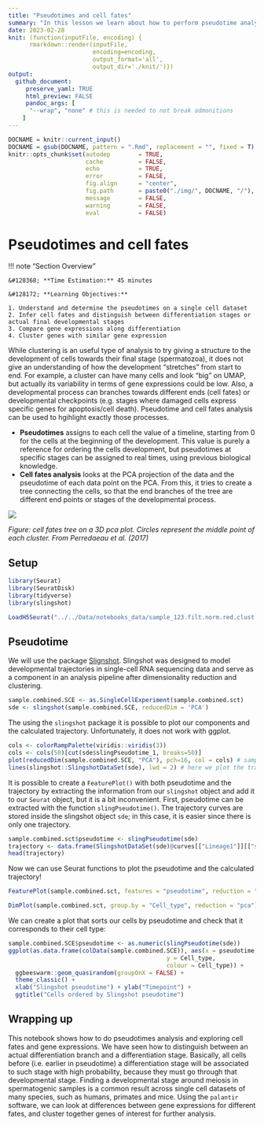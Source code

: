 ```yaml
---
title: "Pseudotimes and cell fates"
summary: "In this lesson we learn about how to perform pseudotime analysis on scRNAseq data"
date: 2023-02-28
knit: (function(inputFile, encoding) { 
      rmarkdown::render(inputFile,
                        encoding=encoding,
                        output_format='all',
                        output_dir='./knit/')})
output:
  github_document: 
     preserve_yaml: TRUE
     html_preview: FALSE
     pandoc_args: [
      "--wrap", "none" # this is needed to not break admonitions
    ]
---
```


```r
DOCNAME = knitr::current_input()
DOCNAME = gsub(DOCNAME, pattern = ".Rmd", replacement = "", fixed = T)
knitr::opts_chunk$set(autodep        = TRUE,
                      cache          = FALSE,
                      echo           = TRUE,
                      error          = FALSE,
                      fig.align      = "center",
                      fig.path       = paste0("./img/", DOCNAME, "/"),
                      message        = FALSE,
                      warning        = FALSE,
                      eval           = FALSE)
```

# Pseudotimes and cell fates

!!! note "Section Overview"

    &#128368; **Time Estimation:** 45 minutes  

    &#128172; **Learning Objectives:**    

    1. Understand and determine the pseudotimes on a single cell dataset
    2. Infer cell fates and distinguish between differentiation stages or actual final developmental stages
    3. Compare gene expressions along differentiation
    4. Cluster genes with similar gene expression

While clustering is an useful type of analysis to try giving a structure to the development of cells towards their final stage (spermatozoa), it does not give an understanding of how the development "stretches" from start to end. For example, a cluster can have many cells and look "big" on UMAP, but actually its variability in terms of gene expressions could be low. Also, a developmental process can branches towards different ends (cell fates) or developmental checkpoints (e.g. stages where damaged cells express specific genes for apoptosis/cell death). Pseudotime and cell fates analysis can be used to hgihlight exactly those processes.

- **Pseudotimes** assigns to each cell the value of a timeline, starting from 0 for the cells at the beginning of the development. This value is purely a reference for ordering the cells development, but pseudotimes at specific stages can be assigned to real times, using previous biological knowledge.
- **Cell fates analysis** looks at the PCA projection of the data and the pseudotime of each data point on the PCA. From this, it tries to create a tree connecting the cells, so that the end branches of the tree are different end points or stages of the developmental process.

![](./img/Part06_pseudotime/differentiation.png)

*Figure: cell fates tree on a 3D pca plot. Circles represent the middle point of each cluster. From Perredaeau et al. (2017)*


## Setup

```r
library(Seurat)
library(SeuratDisk)
library(tidyverse)
library(slingshot)

LoadH5Seurat("../../Data/notebooks_data/sample_123.filt.norm.red.clust.h5Seurat")
```

## Pseudotime

We will use the package [Slignshot](https://bioconductor.org/packages/release/bioc/vignettes/slingshot/inst/doc/vignette.html). Slingshot was designed to model developmental trajectories in single-cell RNA sequencing data and serve as a component in an analysis pipeline after dimensionality reduction and clustering.

```r
sample.combined.SCE <- as.SingleCellExperiment(sample.combined.sct)
sde <- slingshot(sample.combined.SCE, reducedDim = 'PCA')
```

The using the `slingshot` package it is possible to plot our components and the calculated trajectory. Unfortunately, it does not work with ggplot. 

```r
cols <- colorRampPalette(viridis::viridis(3))
cols <- cols(50)[cut(sde$slingPseudotime_1, breaks=50)]
plot(reducedDim(sample.combined.SCE, "PCA"), pch=16, col = cols) # sample.combined.SCE contains, PC1 and PC2, and colored by pseudotime
lines(slingshot::SlingshotDataSet(sde), lwd = 2) # here we plot the trajectory
```

It is possible to create a `FeaturePlot()` with both pseudotime and the trajectory by extracting the information from our `slingshot` object and add it to our `Seurat` object, but it is a bit inconvenient. First, pseudotime can be extracted with the function `slingPseudotime()`. The trajectory curves are stored inside the slingshot object `sde`; in this case, it is easier since there is only one trajectory. 

```r
sample.combined.sct$pseudotime <- slingPseudotime(sde)
trajectory <- data.frame(SlingshotDataSet(sde)@curves[["Lineage1"]][["s"]])
head(trajectory)
```

Now we can use Seurat functions to plot the pseudotime and the calculated trajectory!

```r
FeaturePlot(sample.combined.sct, features = "pseudotime", reduction = "pca") + scale_color_viridis_c() + geom_path(data = trajectory, aes(x = PC_1, y = PC_2))
```

```r
DimPlot(sample.combined.sct, group.by = "Cell_type", reduction = "pca")
```

We can create a plot that sorts our cells by pseudotime and check that it corresponds to their cell type:

```r
sample.combined.SCE$pseudotime <- as.numeric(slingPseudotime(sde))
ggplot(as.data.frame(colData(sample.combined.SCE)), aes(x = pseudotime,
                                             y = Cell_type,
                                             colour = Cell_type)) +
  ggbeeswarm::geom_quasirandom(groupOnX = FALSE) +
  theme_classic() +
  xlab("Slingshot pseudotime") + ylab("Timepoint") +
  ggtitle("Cells ordered by Slingshot pseudotime")
```

## Wrapping up

This notebook shows how to do pseudotimes analysis and exploring cell fates and gene expressions.
We have seen how to distinguish between an actual differentiation branch and a differentiation stage. Basically, all cells before (i.e. earlier in pseudotime) a differentiation stage will be associated to such stage with high probability, because they must go through that developmental stage. Finding a developmental stage around meiosis in spermatogenic samples is a common result across single cell datasets of many species, such as humans, primates and mice.
Using the `palantir` software, we can look at differences between gene expressions for different fates, and cluster together genes of interest for further analysis.